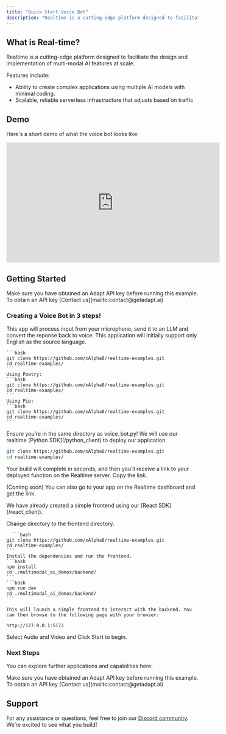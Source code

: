 ```yaml
---
title: "Quick Start Voice Bot"
description: "Realtime is a cutting-edge platform designed to facilitate the design and implementation of multi-modal AI features at scale."
---
```


## What is Real-time?
Realtime is a cutting-edge platform designed to facilitate the design and implementation of multi-modal AI features at scale.
    
Features include:
* Ability to create complex applications using multiple AI models with minimal coding.
* Scalable, reliable serverless infrastructure that adjusts based on traffic


## Demo

Here's a short demo of what the voice bot looks like:

<iframe
  width="560"
  height="315"
  src="https://www.youtube.com/embed/32HnQDZ3Jfk?si=E24k_zNrufSQ9RPk"
  title="YouTube video player"
  frameborder="0"
  allow="accelerometer; autoplay; clipboard-write; encrypted-media; gyroscope; picture-in-picture; web-share"
  referrerpolicy="strict-origin-when-cross-origin"
  allowfullscreen
></iframe>

## **Getting Started**

<Info>
  Make sure you have obtained an Adapt API key before running this example. To obtain an API key [Contact us](mailto:contact@getadapt.ai)
</Info>

### **Creating a Voice Bot in 3 steps!**

This app will process input from your microphone, send it to an LLM and convert the reponse back to voice.
<Info>
  This application will initially support only English as the source language.
</Info>

<Steps>
  <Step title="Start by cloning the repository">

    
    ```bash 
    git clone https://github.com/xAlpha8/realtime-examples.git
    cd realtime-examples/
    ```
    Using Poetry:
    ```bash 
    git clone https://github.com/xAlpha8/realtime-examples.git
    cd realtime-examples/
    ```
    Using Pip:
    ```bash 
    git clone https://github.com/xAlpha8/realtime-examples.git
    cd realtime-examples/
    ```

   

  </Step>
  <Step title="Deploy to Realtime">
  <Warning>
  Ensure you’re in the same directory as voice_bot.py!
</Warning>
    We will use our realtime [Python SDK](/python_client) to deploy our application.

```bash
git clone https://github.com/xAlpha8/realtime-examples.git
cd realtime-examples/
```
Your build will complete in seconds, and then you’ll receive a link to your deployed function on the Realtime server. Copy the link.

(Coming soon) You can also go to your app on the Realtime dashboard and get the link.

  </Step>
  <Step title="Launch Front-End">
  We have already created a simple frontend using our [React SDK](/react_client).

  Change directory to the frontend directory.
 
      ```bash 
    git clone https://github.com/xAlpha8/realtime-examples.git
    cd realtime-examples/
    ```
    Install the dependencies and run the frontend.
    ```bash 
    npm install
    cd ./multimodal_ai_demos/backend/
    ```
    ```bash 
    npm run dev
    cd ./multimodal_ai_demos/backend/
    ```

    This will launch a simple frontend to interact with the backend. You can then browse to the following page with your browser:

    http://127.0.0.1:5173

Select Audio and Video and Click Start to begin.

  </Step>
</Steps>

### Next Steps

You can explore further applications and capabilities here:

<Info>
Make sure you have obtained an Adapt API key before running this example. To obtain an API key [Contact us](mailto:contact@getadapt.ai)
</Info>


## Support

For any assistance or questions, feel free to join our [Discord community](https://discord.gg/cmfFw6SYvp). We’re excited to see what you build!